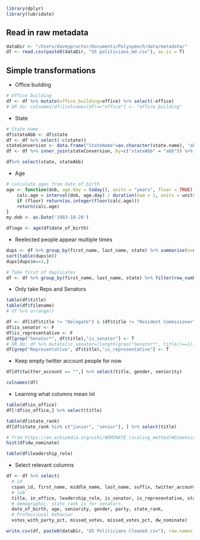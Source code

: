 ```r
library(dplyr)
library(lubridate)
```

## Read in raw metadata
```r
dataDir <- "/Users/daveyproctor/Documents/Polyspeech/data/metadata/"
df <- read.csv(paste0(dataDir, "US politicians_md.csv"), as.is = T)
```

## Simple transformations
* Office building
```r
# Office building
df <- df %>% mutate(office_building=office) %>% select(-office)
# OR do: colnames(df)[colnames(df)=="office"] <- "office_building"
```

* State
```r
# State name
df$stateAbb <- df$state
df <- df %>% select(-c(state))
stateConversion <- data.frame("StateName"=as.character(state.name), "abb"=as.character(state.abb), stringsAsFactors = F)
df <- df %>% inner_join(stateConversion, by=c("stateAbb" = "abb")) %>% mutate(state=StateName) %>% select(-StateName)
```

```r
df%>% select(state, stateAbb)
```

* Age
```r
# calculate ages from date of birth
age <- function(dob, age.day = today(), units = "years", floor = TRUE) {
    calc.age = interval(dob, age.day) / duration(num = 1, units = units)
    if (floor) return(as.integer(floor(calc.age)))
    return(calc.age)
}
my.dob <- as.Date('1983-10-20')

df$age <- age(df$date_of_birth)
```


* Reelected people appear multiple times
```r
dups <- df %>% group_by(first_name, last_name, state) %>% summarise(n=n())
sort(table(dups$n))
dups[dups$n==3,]
```

```r
# Take first of duplicates
df <- df %>% group_by(first_name, last_name, state) %>% filter(row_number()==1)
```

* Only take Reps and Senators
```r
table(df$title)
table(df$filename)
# df %>% arrange()
```

```r
df <- df[(df$title != "Delegate") & (df$title != "Resident Commisioner"),]
df$is_senator <- F
df$is_representative <- F
df[grep("Senator*", df$title),"is_senator"] <- T
# OR do: df %>% mutate(is_senator=(length(grep("Senator*", title))==1)) %>% select(title, is_senator)
df[grep("Representative", df$title),"is_representative"] <- T
```

* Keep empty twitter account people for now
```r
df[df$twitter_account == "",] %>% select(title, gender, seniority)
```

```r
colnames(df)
```

* Learning what columns mean lol
```r
table(df$in_office)
df[!df$in_office,] %>% select(title)
```

```r
table(df$state_rank)
df[df$state_rank %in% c("junior", "senior"), ] %>% select(title)
```

```r
# from https://en.wikipedia.org/wiki/NOMINATE_(scaling_method)#Dimensions, 1 is conservative and -1 is liberal.
hist(df$dw_nominate)
```

```r
table(df$leadership_role)
```

* Select relevant columns
```r
df <- df %>% select(
  # id
  cspan_id, first_name, middle_name, last_name, suffix, twitter_account,
  # job
  title, in_office, leadership_role, is_senator, is_representative, state, stateAbb, district, next_election,
  # demographic. state_rank is for senators.
  date_of_birth, age, seniority, gender, party, state_rank,
  # Professional behavior
  votes_with_party_pct, missed_votes, missed_votes_pct, dw_nominate)
```


```r
write.csv(df, paste0(dataDir, "US Politicians Cleaned.csv"), row.names = F)
```

